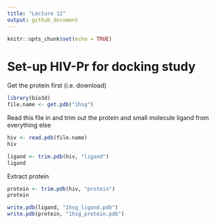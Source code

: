 ```yaml
---
title: "Lecture 12"
output: github_document
---
```


```r
knitr::opts_chunk$set(echo = TRUE)
```

# Set-up HIV-Pr for docking study

Get the protein first (i.e. download)
```r
library(bio3d)
file.name <- get.pdb("1hsg")
```

Read this file in and trim out the protein and small molecule ligand from everything else

```r
hiv <- read.pdb(file.name)
hiv
```


```r
ligand <- trim.pdb(hiv, "ligand")
ligand
```

Extract protein

```r
protein <- trim.pdb(hiv, "protein")
protein
```


```r
write.pdb(ligand, "1hsg_ligand.pdb")
write.pdb(protein, "1hsg_protein.pdb")
```


















